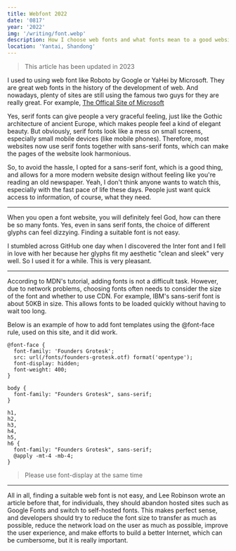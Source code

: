 ```yaml
---
title: Webfont 2022
date: '0817'
year: '2022'
img: '/writing/font.webp'
description: How I choose web fonts and what fonts mean to a good website. Sans or sans-serif? You'll find out in this article, let's do this!
location: 'Yantai, Shandong'
---
```


> This article has been updated in 2023

I used to using web font like Roboto by Google or YaHei by Microsoft. They are great web fonts in the history of the development of web. And nowadays, plenty of sites are still using the famous two guys for they are really great. For example, [The Offical Site of Microsoft](https://microsoft.com/)


Yes, serif fonts can give people a very graceful feeling, just like the Gothic architecture of ancient Europe, which makes people feel a kind of elegant beauty. But obviously, serif fonts look like a mess on small screens, especially small mobile devices (like mobile phones). Therefore, most websites now use serif fonts together with sans-serif fonts, which can make the pages of the website look harmonious.

So, to avoid the hassle, I opted for a sans-serif font, which is a good thing, and allows for a more modern website design without feeling like you're reading an old newspaper. Yeah, I don't think anyone wants to watch this, especially with the fast pace of life these days. People just want quick access to information, of course, what they need.

---

When you open a font website, you will definitely feel God, how can there be so many fonts. Yes, even in sans serif fonts, the choice of different glyphs can feel dizzying. Finding a suitable font is not easy.

I stumbled across GitHub one day when I discovered the Inter font and I fell in love with her because her glyphs fit my aesthetic "clean and sleek" very well. So I used it for a while. This is very pleasant.

---

According to MDN's tutorial, adding fonts is not a difficult task. However, due to network problems, choosing fonts often needs to consider the size of the font and whether to use CDN. For example, IBM's sans-serif font is about 50KB in size. This allows fonts to be loaded quickly without having to wait too long.

Below is an example of how to add font templates using the @font-face rule, used on this site, and it did work.

```
@font-face {
  font-family: 'Founders Grotesk';
  src: url(/fonts/founders-grotesk.otf) format('opentype');
  font-display: hidden;
  font-weight: 400;
}

body {
  font-family: "Founders Grotesk", sans-serif;
}

h1,
h2,
h3,
h4,
h5,
h6 {
  font-family: "Founders Grotesk", sans-serif;
  @apply -mt-4 -mb-4;
}
```

> Please use font-display at the same time

---

All in all, finding a suitable web font is not easy, and Lee Robinson wrote an article before that, for individuals, they should abandon hosted sites such as Google Fonts and switch to self-hosted fonts. This makes perfect sense, and developers should try to reduce the font size to transfer as much as possible, reduce the network load on the user as much as possible, improve the user experience, and make efforts to build a better Internet, which can be cumbersome, but it is really important.
